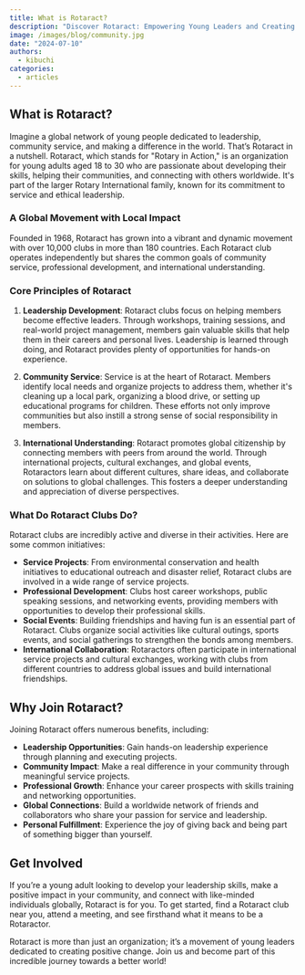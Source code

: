 ```yaml
---
title: What is Rotaract?
description: "Discover Rotaract: Empowering Young Leaders and Creating Positive Change"
image: /images/blog/community.jpg
date: "2024-07-10"
authors:
  - kibuchi
categories:
  - articles
---
```


## What is Rotaract?

Imagine a global network of young people dedicated to leadership, community service, and making a difference in the world. That’s Rotaract in a nutshell. Rotaract, which stands for "Rotary in Action," is an organization for young adults aged 18 to 30 who are passionate about developing their skills, helping their communities, and connecting with others worldwide. It's part of the larger Rotary International family, known for its commitment to service and ethical leadership.

### A Global Movement with Local Impact

Founded in 1968, Rotaract has grown into a vibrant and dynamic movement with over 10,000 clubs in more than 180 countries. Each Rotaract club operates independently but shares the common goals of community service, professional development, and international understanding.

### Core Principles of Rotaract

1. **Leadership Development**: Rotaract clubs focus on helping members become effective leaders. Through workshops, training sessions, and real-world project management, members gain valuable skills that help them in their careers and personal lives. Leadership is learned through doing, and Rotaract provides plenty of opportunities for hands-on experience.

2. **Community Service**: Service is at the heart of Rotaract. Members identify local needs and organize projects to address them, whether it's cleaning up a local park, organizing a blood drive, or setting up educational programs for children. These efforts not only improve communities but also instill a strong sense of social responsibility in members.

3. **International Understanding**: Rotaract promotes global citizenship by connecting members with peers from around the world. Through international projects, cultural exchanges, and global events, Rotaractors learn about different cultures, share ideas, and collaborate on solutions to global challenges. This fosters a deeper understanding and appreciation of diverse perspectives.

### What Do Rotaract Clubs Do?

Rotaract clubs are incredibly active and diverse in their activities. Here are some common initiatives:

- **Service Projects**: From environmental conservation and health initiatives to educational outreach and disaster relief, Rotaract clubs are involved in a wide range of service projects.
- **Professional Development**: Clubs host career workshops, public speaking sessions, and networking events, providing members with opportunities to develop their professional skills.
- **Social Events**: Building friendships and having fun is an essential part of Rotaract. Clubs organize social activities like cultural outings, sports events, and social gatherings to strengthen the bonds among members.
- **International Collaboration**: Rotaractors often participate in international service projects and cultural exchanges, working with clubs from different countries to address global issues and build international friendships.

## Why Join Rotaract?

Joining Rotaract offers numerous benefits, including:

- **Leadership Opportunities**: Gain hands-on leadership experience through planning and executing projects.
- **Community Impact**: Make a real difference in your community through meaningful service projects.
- **Professional Growth**: Enhance your career prospects with skills training and networking opportunities.
- **Global Connections**: Build a worldwide network of friends and collaborators who share your passion for service and leadership.
- **Personal Fulfillment**: Experience the joy of giving back and being part of something bigger than yourself.

## Get Involved

If you’re a young adult looking to develop your leadership skills, make a positive impact in your community, and connect with like-minded individuals globally, Rotaract is for you. To get started, find a Rotaract club near you, attend a meeting, and see firsthand what it means to be a Rotaractor.

Rotaract is more than just an organization; it’s a movement of young leaders dedicated to creating positive change. Join us and become part of this incredible journey towards a better world!
